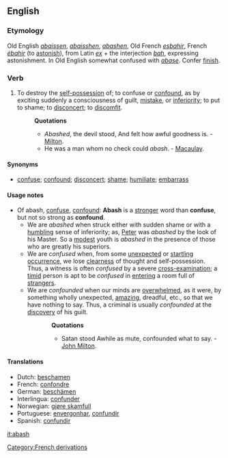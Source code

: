 ==English==
===Etymology===
Old English ''[[abaissen]]'', ''[[abaisshen]]'', ''[[abashen]]'', Old French ''[[esbahir]]'', French ''[[ébahir]]'' (to [[astonish]]), from Latin ''[[ex#Latin|ex]]'' + the interjection ''[[bah]]'', expressing astonishment. In Old English somewhat confused with ''[[abase]]''. Confer [[finish]].
===Verb===
{{regverb|'''to abash'''|'''[[abashes]]'''|'''[[abashed]]'''|'''[[abashing]]'''}}
#To destroy the [[self-possession]] of; to confuse or [[confound]], as by exciting suddenly a consciousness of guilt, [[mistake]], or [[inferiority]]; to put to shame; to [[disconcert]]; to [[discomfit]].
#:'''Quotations'''
#:*''Abashed'', the devil stood, And felt how awful goodness is. - [[Milton]].
#:*He was a man whom no check could ''abash''. - [[Macaulay]].
====Synonyms====
*[[confuse]]; [[confound]]; [[disconcert]]; [[shame]]; [[humiliate]]; [[embarrass]]
====Usage notes====
*Of abash, [[confuse]], [[confound]]: '''Abash''' is a [[stronger]] word than '''confuse''', but not so strong as '''confound'''. 
**We are ''abashed'' when struck either with sudden shame or with a [[humbling]] sense of inferiority; as, [[Peter]] was ''abashed'' by the look of his Master. So a [[modest]] youth is ''abashed'' in the presence of those who are greatly his superiors. 
**We are ''confused'' when, from some [[unexpected]] or [[startling]] [[occurrence]], we lose [[clearness]] of thought and self-possession. Thus, a witness is often ''confused'' by a severe [[cross-]]examination; a [[timid]] person is apt to be ''confused'' in [[entering]] a room full of [[strangers]].
**We are ''confounded'' when our minds are [[overwhelmed]], as it were, by something wholly unexpected, [[amazing]], dreadful, etc., so that we have nothing to say. Thus, a criminal is usually ''confounded'' at the [[discovery]] of his guilt.
*::'''Quotations'''
*::*Satan stood Awhile as mute, confounded what to say. - [[w:John Milton|John Milton]].

====Translations====
*Dutch: [[beschamen]]
*French: [[confondre]]
*German: [[beschämen]]
*Interlingua: [[confunder]]
*Norwegian: [[gjøre skamfull]]
*Portuguese: [[envergonhar]], [[confundir]]
*Spanish: [[confundir]]

[[it:abash]]

[[Category:French derivations]]